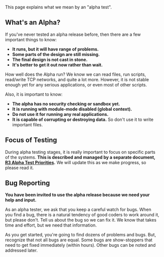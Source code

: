 This page explains what we mean by an &quot;alpha test&quot;.

==What's an Alpha?==

If you've never tested an alpha release before, then there are a few important things to know:

*'''It runs, but it will have range of problems.'''
*'''Some parts of the design are still missing.'''
*'''The final design is not cast in stone.'''
*'''It's better to get it out now rather than wait.'''

How well does the Alpha run? We know we can read files, run scripts, read/write TCP networks, and quite a lot more. However, it is not stable enough yet for any serious applications, or even most of other scripts.

Also, it is important to know:

*'''The alpha has no security checking or sandbox yet.'''
*'''It is running with module-mode disabled (global context).'''
*'''Do not use it for running any real applications.'''
*'''It is capable of corrupting or destroying data.''' So don't use it to write important files.

==Focus of Testing==

During alpha testing stages, it is really important to focus on specific parts of the systems. '''This is described and managed by a separate document, [[R3 Alpha Test Priorities]].''' We will update this as we make progress, so please read it.

==Bug Reporting==

'''You have been invited to use the alpha release because we need your help and input.
'''

As an alpha tester, we ask that you keep a careful watch for bugs. When you find a bug, there is a natural tendency of good coders to work around it, but please don't. Tell us about the bug so we can fix it. We know that takes time and effort, but we need that information.

As you get started, you're going to find dozens of problems and bugs. But, recognize that not all bugs are equal. Some bugs are show-stoppers that need to get fixed immediately (within hours). Other bugs can be noted and addressed later.